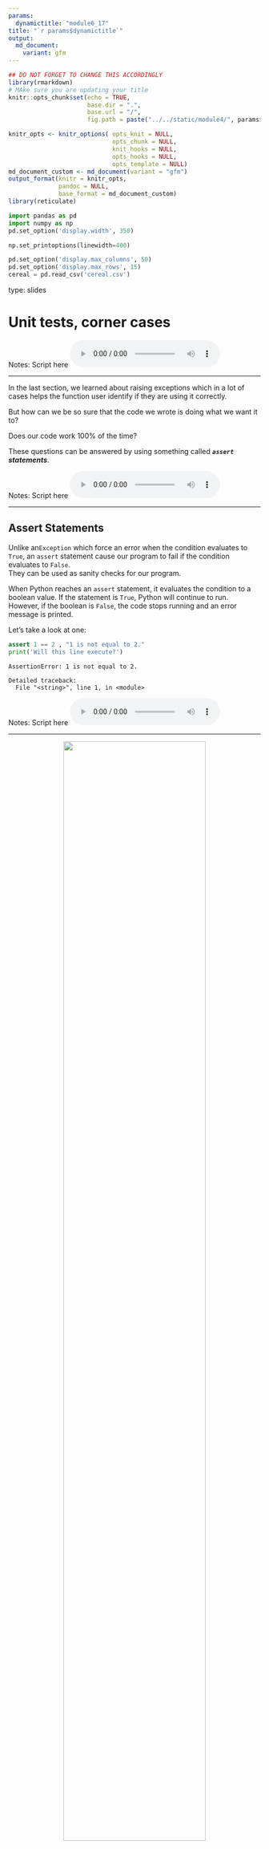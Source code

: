 ```yaml
---
params:
  dynamictitle: "module6_17"
title: "`r params$dynamictitle`"
output: 
  md_document:
    variant: gfm
---
```



```r
## DO NOT FORGET TO CHANGE THIS ACCORDINGLY 
library(rmarkdown)
# MAke sure you are updating your title 
knitr::opts_chunk$set(echo = TRUE,
                      base.dir = ".", 
                      base.url = "/",
                      fig.path = paste("../../static/module4/", params$dynamictitle,"/", sep = ""))

knitr_opts <- knitr_options( opts_knit = NULL,
                             opts_chunk = NULL,
                             knit_hooks = NULL,
                             opts_hooks = NULL,
                             opts_template = NULL)
md_document_custom <- md_document(variant = "gfm")
output_format(knitr = knitr_opts,
              pandoc = NULL,
              base_format = md_document_custom)
library(reticulate)

```


```python
import pandas as pd
import numpy as np
pd.set_option('display.width', 350)

np.set_printoptions(linewidth=400)

pd.set_option('display.max_columns', 50)
pd.set_option('display.max_rows', 15)
cereal = pd.read_csv('cereal.csv')
```


type: slides


# Unit tests, corner cases

Notes: Script here
<html>
<audio controls >
  <source src="/placeholder_audio.mp3" />
</audio></html>

---

In the last section, we learned about raising exceptions which in a lot of cases helps the function user identify if they are using it correctly. 


But how can we be so sure that the code we wrote is doing what we want it to?      

Does our code work 100% of the time? 

These questions can be answered by using something called ***`assert` statements***.

Notes: Script here
<html>
<audio controls >
  <source src="/placeholder_audio.mp3" />
</audio></html>

---

## Assert Statements

Unlike an`Exception` which force an error when the condition evaluates to `True`, an `assert` statement cause our program to fail if the condition evaluates to `False`.     
They can be used as sanity checks for our program.

When Python reaches an `assert` statement, it evaluates the condition to a boolean value. If the statement is `True`, Python will continue to run. However, if the boolean is `False`, the code stops running and an error message is printed. 

Let's take a look at one: 

```python
assert 1 == 2 , "1 is not equal to 2."
print('Will this line execute?')
```

```out
AssertionError: 1 is not equal to 2.

Detailed traceback: 
  File "<string>", line 1, in <module>
```


Notes: Script here
<html>
<audio controls >
  <source src="/placeholder_audio.mp3" />
</audio></html>

---

<center><img src='/module6/assert.png' width="75%"></center>

```out
AssertionError: 1 is not equal to 2.

Detailed traceback: 
  File "<string>", line 1, in <module>
```

Here we have the keyword `assert` that checks if `1==2`. Since the boolean is `False`, the message beside the condition `" 1 is not equal to 2."` is outputted. 

Let's take a look at an example where the boolean is `True`: 

```python
assert 1 == 1 , "1 is not equal to 2."
print('Will this line execute?')
```

Since the `assert` statement results in a `True` values, Python continues to run and the next line of code is executed. 


Notes: Script here
<html>
<audio controls >
  <source src="/placeholder_audio.mp3" />
</audio></html>

---

## Why?

Where do assert statements come in handy? 

Up to this point, we have been creating functions and only after we have written them, we've tested if they work. Instead, programmers often use a different approach. We recommend  writing tests using `assert` statements before  our actual function.  This is called Test-Driven Development (TDD).

This may seem a little counter-intuitive, but we're creating the expectations of our function before the actual function code. 


Often we have an idea of what our function should be able to do, and what the function operation output is expected.  If we write our tests before the function it helps understand exactly what code we need to write and it avoids encountering large time-consuming bugs down the line. 


<center><img src='/module6/why.png' width="75%"></center>

Notes: Script here
<html>
<audio controls >
  <source src="/placeholder_audio.mp3" />
</audio></html>

---

## What to test? 

So, what kind of tests do we want? We want to keep these tests simple - things that we know are true or could be easily calculated by hand.    
For example, let's look at our `exponent_a_list()` function:

```python
def exponent_a_list(numerical_list, exponent=2):
    new_exponent_list = list()
    
    for number in numerical_list:
        new_exponent_list.append(number ** exponent)
    
    return new_exponent_list
```

Easy cases for this function would be lists containing numbers that we can easily square, or cube. 

For example, we expect the square output of `[1, 2, 4, 7]` to be `[1, 4, 16, 49]`.     
The test for this would look like this: 

```python
assert exponent_a_list([1, 2, 4, 7], 2) == [1, 4, 16, 49], "incorrect output for exponent = 2"
```

It's also good to do multiple test to for different list sizes as well as different values for both inputs. Let's make another test for `exponent` = `3`. Again, we use numbers that we know the cube of.   
```python
assert exponent_a_list([1, 2, 3], 3) == [1, 8, 27], "incorrect output for exponent = 3"
```


Notes: Script here
<html>
<audio controls >
  <source src="/placeholder_audio.mp3" />
</audio></html>

---

## False Positives 

Just because all our tests pass, this does not mean our program is necessarily correct.
It's common that our tests can pass but our code contains errors. 

```python
def bad_function(numerical_list, exponent=2):
    new_exponent_list = list()
    for number in numerical_list:
        if len(numerical_list) >2:
            new_exponent_list.append(number ** exponent)
    return new_exponent_list
```


```python
assert bad_function([1, 2, 4, 7], 2) == [1, 4, 16, 49], "incorrect output for exponent = 2"
assert bad_function([2, 1, 3], 3) == [8, 1, 27], "incorrect output for exponent = 3"
```

Here, it looks like our tests pass! But let's try another test:

```python
assert bad_function([5, 10], 2) == [1, 4, 16, 49], "incorrect output for list size 2"
```
```out
AssertionError: incorrect output for list size 2

Detailed traceback: 
  File "<string>", line 1, in <module>
```
How do we deal with it?

Write a lot of tests and don't be overconfident, even after writing a lot of tests!


Notes: Script here
<html>
<audio controls >
  <source src="/placeholder_audio.mp3" />
</audio></html>

---

## Corner Cases 

Other tests that are good to include are tests that check ***corner cases***.
A corner case is an input that is reasonable but a bit unusual and may trip up our code.

For example, taking the square of an empty list, or taking a 0 or negative value exponent.
Often it is desirable to add test cases to address corner cases.

```python
assert exponent_a_list([], 3) == [], "incorrect output for empty list"
assert exponent_a_list([0, 1, 3], 0) == [1, 1, 1], "incorrect output for exponent 0"
assert exponent_a_list([1, 2], -2) == [1, 0.25], "incorrect output for a negative exponent"
```
These corner cases pass, but let's try another one:
```python
assert exponent_a_list([0, 2, 4], -1) == [1, 0.5, 0.25], "incorrect output for a negative exponent"
```

```out
ZeroDivisionError: 0.0 cannot be raised to a negative power

Detailed traceback: 
  File "<string>", line 1, in <module>
  File "<string>", line 5, in exponent_a_list
```

Since 0 to the power of -1 is equal to 1/0, the correct answer is infinity. In this case, we would need to correct the code in our function to handle this weird case or inform the user using `Exceptions` that our function cannot accept lists containing 0 if the exponent is negative. 


Notes: Script here
<html>
<audio controls >
  <source src="/placeholder_audio.mp3" />
</audio></html>

---

# Testing Functions that Work with Data

Often, we will be making functions that work on data. In these situations, we make some testing data also known as ***"helper"*** data. Helper data is small in size and that we can easily work with and calculate our functions return value from easily. 

Helper data can be made from scratch using functions such as `pd.DataFrame()` or `pd.DataFrame.from_dict()` which we learned about in module 4.  You can also upload a very small slice of an existing dataframe. 


For example, perhaps we want to write a function called `column_stats` that returns some summary statistics in form of a dictionary. The function below is something we might have envisioned (Note that at this point it will not have been written out and it would just be an idea)
```python
def column_stats(df, column):
   stats_dict = {'max': df[column].max(),
                 'min': df[column].min(),
                 'mean': round(df[column].mean()),
                 'range': df[column].max() - df[column].min()}
   return stats_dict
```


Notes: Script here
<html>
<audio controls >
  <source src="/placeholder_audio.mp3" />
</audio></html>

---

We need to make my helper data so that we can easily calculate the max, min, range, and mean easily on any columns. The values we chose in our columns are easy to calculate the statistics from. The dataframe also has a small dimension to keep the calculations simple.  


```python
data = { 'name': ['Cherry', 'Oak', 'Willow', 'Fir', 'Oak'], 
         'height': [15, 20, 10, 5, 10], 
         'diameter': [2, 5, 3, 10, 5], 
         'age': [0, 0, 0, 0, 0], 
         'flowering': [True, False, True, False, False]}
         
forest = pd.DataFrame.from_dict(data)
forest
```
The tests we write for the function `column_stats()` are now easy to calculate:

```python
assert column_stats(forest, 'height') == {'max': 20, 'min': 5, 'mean': 12.0, 'range': 15}
assert column_stats(forest, 'diameter') == {'max': 10, 'min': 2, 'mean': 5.0, 'range': 8}
assert column_stats(forest, 'age') == {'max': 0, 'min': 0, 'mean': 0, 'range': 0}
```


Notes: Script here
<html>
<audio controls >
  <source src="/placeholder_audio.mp3" />
</audio></html>

---

## Systematic Approach

We use a  **systematic approach**  to design our function using a general set of steps to follow when writing programs. 

The approach we recommend includes 5 steps:

***1. Write the function stub: a function that does nothing but accepts all input parameters and return the correct datatype.***

This means we are writing the skeleton of a function. We include the line that defines the function with the input arguments and the return statement returning the object with the desired data type. 

Using our `exponent_a_list()` function as an example:

```python
def exponent_a_list(numerical_list, exponent=2):
    return new_exponent_list
```

Notes: Script here
<html>
<audio controls >
  <source src="/placeholder_audio.mp3" />
</audio></html>

---

***2. Write tests to satisfy the design specifications.***

This is where our `assert` statements come in. We write tests that we want our function to pass. In our `exponent_a_list()` example we expect that our function will take in a list and an optional argument named `exponent` and then returns a list with the exponential value of each element of the input list. 

```python
def exponent_a_list(numerical_list, exponent=2):
    return new_exponent_list
    
assert type(exponent_a_list([1,2,4], 2)) == list, "output type not a list"
assert exponent_a_list([1, 2, 4, 7], 2) == [1, 4, 16, 49], "incorrect output for exponent = 2"
assert exponent_a_list([1, 2, 3], 3) == [1, 8, 27], "incorrect output for exponent = 3"

```

```out
NameError: name 'new_exponent_list' is not defined

Detailed traceback: 
  File "<string>", line 1, in <module>
  File "<string>", line 2, in exponent_a_list
```

Here we can see our code fails since we have not function code yet!

Notes: Script here
<html>
<audio controls >
  <source src="/placeholder_audio.mp3" />
</audio></html>

---

***3. Outline the program with pseudo-code.***

Pseudocode is an informal but high-level description of the code and operations that we wish to implement. In this step, we are essentially writing the steps that we anticipate needing to complete our function:

```python
def exponent_a_list(numerical_list, exponent=2):
    new_exponent_list = list()
    
    # loop through all the elements in numerical_list
    # For each element ** exponent
    # append it to the new_exponent_list list 
    
    return new_exponent_list
    
assert type(exponent_a_list([1,2,4], 2)) == list, "output type not a list"
assert exponent_a_list([1, 2, 4, 7], 2) == [1, 4, 16, 49], "incorrect output for exponent = 2"
assert exponent_a_list([1, 2, 3], 3) == [1, 8, 27], "incorrect output for exponent = 3"
```

```out
AssertionError: exponent_a_list, does not result in expected output when exponent = 2

Detailed traceback: 
  File "<string>", line 1, in <module>
```


Notes: Script here
<html>
<audio controls >
  <source src="/placeholder_audio.mp3" />
</audio></html>

---

***4. Write code and test frequently.***

Here is where we construct a function that no longer returns any errors from our `assert` statements. 

```python
def exponent_a_list(numerical_list, exponent=2):
    new_exponent_list = list()
    
    for number in numerical_list:
        new_exponent_list.append(number ** exponent)
    
    return new_exponent_list
    
assert type(exponent_a_list([1,2,4], 2)) == list, "output type not a list"
assert exponent_a_list([1, 2, 4, 7], 2) == [1, 4, 16, 49], "incorrect output for exponent = 2"
assert exponent_a_list([1, 2, 3], 3) == [1, 8, 27], "incorrect output for exponent = 3"
```
Notes: Script here
<html>
<audio controls >
  <source src="/placeholder_audio.mp3" />
</audio></html>

---

***5. Write documentation.***      
Finally, finish our function with a docstring. 

```python
def exponent_a_list(numerical_list, exponent=2):
    """ Creates a new list containing specified exponential values of the input list. 
    
    Parameters
    ----------
    numerical_list : list
        The list from which to calculate exponential values from
    exponent : int or float, optional
        The exponent value (the default is 2, which implies the square).
    
    Returns
    -------
    new_exponent_list : list
        A new list containing the exponential value specified of each of
        the elements from the input list 
        
    Examples
    --------
    >>> squares_a_list([1, 2, 3, 4])
    [1, 4, 9, 16]
    """
    new_exponent_list = list()
    for number in numerical_list:
        new_exponent_list.append(number ** exponent)
    return new_exponent_list
```


Notes: Script here
<html>
<audio controls >
  <source src="/placeholder_audio.mp3" />
</audio></html>

---

# Let’s practice what we learned!

Notes: Script here
<html>
<audio controls >
  <source src="/placeholder_audio.mp3" />
